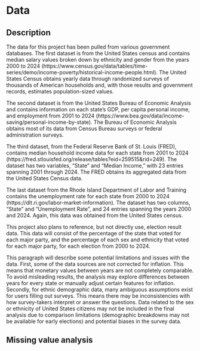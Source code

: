 # Data

## Description

The data for this project has been pulled from various government databases. The first dataset is from the United States census and contains median salary values broken down by ethnicity and gender from the years 2000 to 2024 (https://www.census.gov/data/tables/time-series/demo/income-poverty/historical-income-people.html). The United States Census obtains yearly data through randomized surveys of thousands of American households and, with those results and government records, estimates population-sized values. 


The second dataset is from the United States Bureau of Economic Analysis and contains information on each state's GDP, per capita personal income, and employment from 2001 to 2024 (https://www.bea.gov/data/income-saving/personal-income-by-state). The Bureau of Economic Analysis obtains most of its data from Census Bureau surveys or federal administration surveys.  


The third dataset, from the Federal Reserve Bank of St. Louis (FRED), contains median household income data for each state from 2001 to 2024 (https://fred.stlouisfed.org/release/tables?eid=259515&rid=249). The dataset has two variables, "State" and "Median Income," with 23 entries spanning 2001 through 2024. The FRED obtains its aggregated data from the United States Census data. 


The last dataset from the Rhode Island Department of Labor and Training contains the unemployment rate for each state from 2000 to 2024 (https://dlt.ri.gov/labor-market-information). The dataset has two columns, "State" and "Unemployment Rate", and 24 entries spanning the years 2000 and 2024. Again, this data was obtained from the United States census. 


This project also plans to reference, but not directly use, election result data. This data will consist of the percentage of the state that voted for each major party, and the percentage of each sex and ethnicity that voted for each major party, for each election from 2000 to 2024. 

This paragraph will describe some potential limitations and issues with the data. First, some of the data sources are not corrected for inflation. This means that monetary values between years are not completely comparable. To avoid misleading results, the analysis may explore differences between years for every state or manually adjust certain features for inflation. Secondly, for ethnic demographic data, many ambiguous assumptions exist for users filling out surveys. This means there may be inconsistencies with how survey-takers interpret or answer the questions. Data related to the sex or ethnicity of United States citizens may not be included in the final analysis due to comparison limitations (demographic breakdowns may not be available for early elections) and potential biases in the survey data. 

## Missing value analysis
